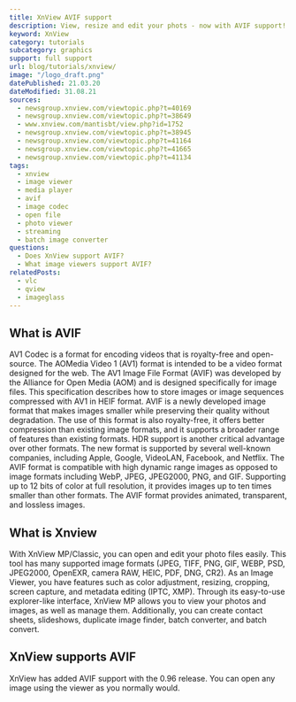 ```yaml
---
title: XnView AVIF support
description: View, resize and edit your phots - now with AVIF support! FFind out how you can use AVIF images in XnView.
keyword: XnView
category: tutorials
subcategory: graphics
support: full support
url: blog/tutorials/xnview/
image: "/logo_draft.png"
datePublished: 21.03.20
dateModified: 31.08.21
sources:
  - newsgroup.xnview.com/viewtopic.php?t=40169
  - newsgroup.xnview.com/viewtopic.php?t=38649
  - www.xnview.com/mantisbt/view.php?id=1752
  - newsgroup.xnview.com/viewtopic.php?t=38945
  - newsgroup.xnview.com/viewtopic.php?t=41164
  - newsgroup.xnview.com/viewtopic.php?t=41665
  - newsgroup.xnview.com/viewtopic.php?t=41134
tags:
  - xnview
  - image viewer
  - media player
  - avif
  - image codec
  - open file
  - photo viewer
  - streaming
  - batch image converter
questions:
  - Does XnView support AVIF?
  - What image viewers support AVIF?
relatedPosts:
  - vlc
  - qview
  - imageglass
---
```


## What is AVIF

AV1 Codec is a format for encoding videos that is royalty-free and open-source. The AOMedia Video 1 (AV1) format is intended to be a video format designed for the web. The AV1 Image File Format (AVIF) was developed by the Alliance for Open Media (AOM) and is designed specifically for image files. This specification describes how to store images or image sequences compressed with AV1 in HEIF format. AVIF is a newly developed image format that makes images smaller while preserving their quality without degradation. The use of this format is also royalty-free, it offers better compression than existing image formats, and it supports a broader range of features than existing formats. HDR support is another critical advantage over other formats. The new format is supported by several well-known companies, including Apple, Google, VideoLAN, Facebook, and Netflix. The AVIF format is compatible with high dynamic range images as opposed to image formats including WebP, JPEG, JPEG2000, PNG, and GIF. Supporting up to 12 bits of color at full resolution, it provides images up to ten times smaller than other formats. The AVIF format provides animated, transparent, and lossless images.

## What is Xnview

With XnView MP/Classic, you can open and edit your photo files easily. This tool has many supported image formats (JPEG, TIFF, PNG, GIF, WEBP, PSD, JPEG2000, OpenEXR, camera RAW, HEIC, PDF, DNG, CR2). As an Image Viewer, you have features such as color adjustment, resizing, cropping, screen capture, and metadata editing (IPTC, XMP). Through its easy-to-use explorer-like interface, XnView MP allows you to view your photos and images, as well as manage them. Additionally, you can create contact sheets, slideshows, duplicate image finder, batch converter, and batch convert.

## XnView supports AVIF

XnView has added AVIF support with the 0.96 release. You can open any image using the viewer as you normally would.
